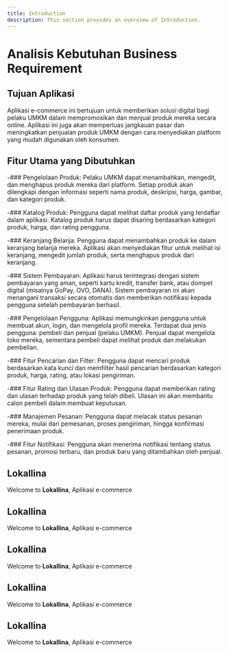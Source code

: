 ```yaml
---
title: Introduction
description: This section provides an overview of Introduction.
---
```


# Analisis Kebutuhan Business Requirement


## Tujuan Aplikasi
Aplikasi e-commerce ini bertujuan untuk memberikan solusi digital bagi pelaku UMKM dalam mempromosikan dan menjual produk mereka secara online. Aplikasi ini juga akan memperluas jangkauan pasar dan meningkatkan penjualan produk UMKM dengan cara menyediakan platform yang mudah digunakan oleh konsumen.


## Fitur Utama yang Dibutuhkan
-### Pengelolaan Produk:
Pelaku UMKM dapat menambahkan, mengedit, dan menghapus produk mereka dari platform. Setiap produk akan dilengkapi dengan informasi seperti nama produk, deskripsi, harga, gambar, dan kategori produk.

-### Katalog Produk:
Pengguna dapat melihat daftar produk yang terdaftar dalam aplikasi. Katalog produk harus dapat disaring berdasarkan kategori produk, harga, dan rating pengguna.

-### Keranjang Belanja:
Pengguna dapat menambahkan produk ke dalam keranjang belanja mereka. Aplikasi akan menyediakan fitur untuk melihat isi keranjang, mengedit jumlah produk, serta menghapus produk dari keranjang.

-### Sistem Pembayaran:
Aplikasi harus terintegrasi dengan sistem pembayaran yang aman, seperti kartu kredit, transfer bank, atau dompet digital (misalnya GoPay, OVO, DANA). Sistem pembayaran ini akan menangani transaksi secara otomatis dan memberikan notifikasi kepada pengguna setelah pembayaran berhasil.

-### Pengelolaan Pengguna:
Aplikasi memungkinkan pengguna untuk membuat akun, login, dan mengelola profil mereka. Terdapat dua jenis pengguna: pembeli dan penjual (pelaku UMKM). Penjual dapat mengelola toko mereka, sementara pembeli dapat melihat produk dan melakukan pembelian.

-### Fitur Pencarian dan Filter:
Pengguna dapat mencari produk berdasarkan kata kunci dan memfilter hasil pencarian berdasarkan kategori produk, harga, rating, atau lokasi pengiriman.

-### Fitur Rating dan Ulasan Produk:
Pengguna dapat memberikan rating dan ulasan terhadap produk yang telah dibeli. Ulasan ini akan membantu calon pembeli dalam membuat keputusan.

-### Manajemen Pesanan:
Pengguna dapat melacak status pesanan mereka, mulai dari pemesanan, proses pengiriman, hingga konfirmasi penerimaan produk.

-### Fitur Notifikasi:
Pengguna akan menerima notifikasi tentang status pesanan, promosi terbaru, dan produk baru yang ditambahkan oleh penjual.


## Lokallina
Welcome to **Lokallina**, Aplikasi e-commerce


## Lokallina
Welcome to **Lokallina**, Aplikasi e-commerce


## Lokallina
Welcome to **Lokallina**, Aplikasi e-commerce


## Lokallina
Welcome to **Lokallina**, Aplikasi e-commerce


## Lokallina
Welcome to **Lokallina**, Aplikasi e-commerce

